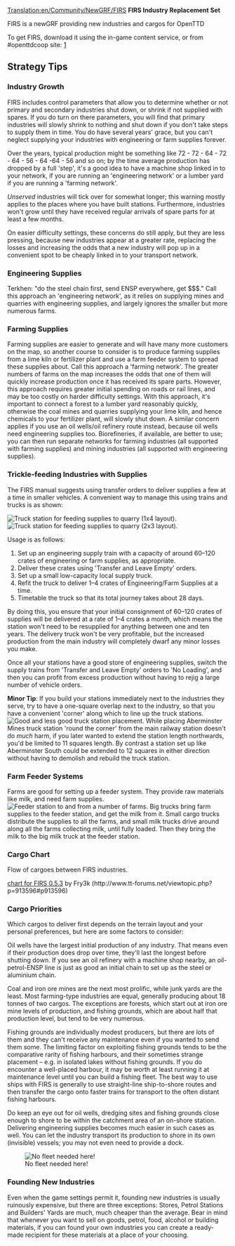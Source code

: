 [[Translation:en/Community/NewGRF/FIRS]]
'''FIRS Industry Replacement Set'''

FIRS is a newGRF providing new industries and cargos for OpenTTD

To get FIRS, download it using the in-game content service, or from #openttdcoop site: [http://bundles.openttdcoop.org/firs/]


== Strategy Tips ==

=== Industry Growth ===

FIRS includes control parameters that allow you to determine whether or not primary and secondary industries shut down, or shrink if not supplied with spares. If you do turn on there parameters, you will find that primary industries will slowly shrink to nothing and shut down if you don't take steps to supply them in time. You do have several years' grace, but you can't neglect supplying your industries with engineering or farm supplies forever.

Over the years, typical production might be something like 72 - 72 - 64 - 72 - 64 - 56 - 64 -64 - 56 and so on; by the time average production has dropped by a full 'step', it's a good idea to have a machine shop linked in to your network, if you are running an 'engineering network' or a lumber yard if you are running a 'farming network'.

''Unserved'' industries will tick over for somewhat longer; this warning mostly applies to the places where you have built stations. Furthermore, industries won't grow until they have received regular arrivals of spare parts for at least a few months.

On easier difficulty settings, these concerns do still apply, but they are less pressing, because new industries appear at a greater rate, replacing the losses and increasing the odds that a new industry will pop up in a convenient spot to be cheaply linked in to your transport network.

=== Engineering Supplies ===

Terkhen: "do the steel chain first, send ENSP everywhere, get $$$." Call this approach an 'engineering network', as it relies on supplying mines and quarries with engineering supplies, and largely ignores the smaller but more numerous farms.

=== Farming Supplies ===

Farming supplies are easier to generate and will have many more customers on the map, so another course to consider is to produce farming supplies from a lime kiln or fertilizer plant and use a farm feeder system to spread these supplies about. Call this approach a 'farming network'. The greater numbers of farms on the map increases the odds that one of them will quickly increase production once it has received its spare parts. However, this approach requires greater initial spending on roads or rail lines, and may be too costly on harder difficulty settings. With this approach, it's important to connect a forest to a lumber yard reasonably quickly, otherwise the coal mines and quarries supplying your lime kiln, and hence chemicals to your fertilizer plant, will slowly shut down. A similar concern applies if you use an oil wells/oil refinery route instead, because oil wells need engineering supplies too. Biorefineries, if available, are better to use; you can then run separate networks for farming industries (all supported with farming supplies) and mining industries (all supported with engineering supplies).

=== Trickle-feeding Industries with Supplies ===
 
The FIRS manual suggests using transfer orders to deliver supplies a few at a time in smaller vehicles. A convenient way to manage this using trains and trucks is as shown:

[[File:fr/Community/NewGRF/ENSP feeder1.png|Truck station for feeding supplies to quarry (1x4 layout).]] [[File:fr/Community/NewGRF/ENSP feeder2.png|Truck station for feeding supplies to quarry (2x3 layout).]]

Usage is as follows:

# Set up an engineering supply train with a capacity of around 60&ndash;120 crates of engineering or farm supplies, as appropriate.
# Deliver these crates using 'Transfer and Leave Empty' orders.
# Set up a small low-capacity local supply truck.
# Refit the truck to deliver 1&ndash;4 crates of Engineering/Farm Supplies at a time.
# Timetable the truck so that its total journey takes about 28 days.

By doing this, you ensure that your initial consignment of 60&ndash;120 crates of supplies will be delivered at a rate of 1&ndash;4 crates a month, which means the station won't need to be resupplied for anything between one and ten years. The delivery truck won't be very profitable, but the increased production from the main industry will completely dwarf any minor losses you make.

Once all your stations have a good store of engineering supplies, switch the supply trains from 'Transfer and Leave Empty' orders to 'No Loading', and then you can profit from excess production without having to rejig a large number of vehicle orders.

'''Minor Tip''': If you build your stations immediately next to the industries they serve, try to have a one-square overlap next to the industry, so that you have a convenient 'corner' along which to line up the truck stations. [[File:fr/Community/NewGRF/Good and bad placement.png|center|Good and less good truck station placement.]] While placing Aberminster Mines truck station 'round the corner' from the main railway station doesn't do ''much'' harm, if you later wanted to extend the station length northwards, you'd be limited to 11 squares length. By contrast a station set up like Aberminster South could be extended to 12 squares in either direction without having to demolish and rebuild the truck station.

=== Farm Feeder Systems ===

Farms are good for setting up a feeder system. They provide raw materials like milk, and need farm supplies.
[[File:en/Community/NewGRF/Farm feeder.png|center|Feeder station to and from a number of farms.]]
Big trucks bring farm supplies to the feeder station, and get the milk from it.
Small cargo trucks distribute the supplies to all the farms, and small milk trucks drive around along all the farms collecting milk, until fully loaded. Then they bring the milk to the big milk truck at the feeder station.

=== Cargo Chart ===
Flow of cargoes between FIRS industries.

[http://www.tt-forums.net/download/file.php?id=137178|Cargo chart for FIRS 0.5.3] by Fry3k (http://www.tt-forums.net/viewtopic.php?p=913596#p913596)

=== Cargo Priorities ===

Which cargos to deliver first depends on the terrain layout and your personal preferences, but here are some factors to consider:

Oil wells have the largest initial production of any industry. That means even if their production does drop over time, they'll last the longest before shutting down. If you see an oil refinery with a machine shop nearby, an oil-petrol-ENSP line is just as good an initial chain to set up as the steel or aluminium chain.

Coal and iron ore mines are the next most prolific, while junk yards are the least. Most farming-type industries are equal, generally producing about 18 tonnes of two cargos. The exceptions are forests, which start out at iron ore mine levels of production, and fishing grounds, which are about half that production level, but tend to be very numerous.

Fishing grounds are individually modest producers, but there are lots of them and they can't receive any maintenance even if you wanted to send them some. The limiting factor on exploiting fishing grounds tends to be the comparative rarity of fishing harbours, and their sometimes strange placement &ndash; e.g. in isolated lakes without fishing grounds. If you do encounter a well-placed harbour, it may be worth at least running it at maintenance level until you can build a fishing fleet. The best way to use ships with FIRS is generally to use straight-line ship-to-shore routes and then transfer the cargo onto faster trains for transport to the often distant fishing harbours.

Do keep an eye out for oil wells, dredging sites and fishing grounds close enough to shore to be within the catchment area of an on-shore station. Delivering engineering supplies becomes much easier in such cases as well. You can let the industry transport its production to shore in its own (invisible) vessels; you may not even need to provide a dock.

[[File:en/Community/NewGRF/No fleet needed.png|center|No fleet needed here!]]

=== Founding New Industries ===

Even when the game settings permit it, founding new industries is usually ruinously expensive, but there are three exceptions: Stores, Petrol Stations and Builders' Yards are much, much cheaper than the average. Bear in mind that whenever you want to sell on goods, petrol, food, alcohol or building materials, if you can found your own industries you can create a ready-made recipient for these materials at a place of your choosing.
